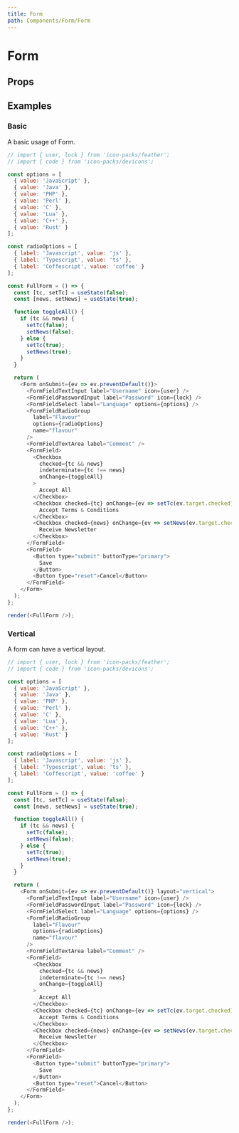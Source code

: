 ```yaml
---
title: Form
path: Components/Form/Form
---
```



# Form

<Description of="Form" />

## Props

<Props of="Form" />

## Examples

### Basic

A basic usage of Form.

```js live withRender
// import { user, lock } from 'icon-packs/feather';
// import { code } from 'icon-packs/devicons';

const options = [
  { value: 'JavaScript' },
  { value: 'Java' },
  { value: 'PHP' },
  { value: 'Perl' },
  { value: 'C' },
  { value: 'Lua' },
  { value: 'C++' },
  { value: 'Rust' }
];

const radioOptions = [
  { label: 'Javascript', value: 'js' },
  { label: 'Typescript', value: 'ts' },
  { label: 'Coffescript', value: 'coffee' }
];

const FullForm = () => {
  const [tc, setTc] = useState(false);
  const [news, setNews] = useState(true);

  function toggleAll() {
    if (tc && news) {
      setTc(false);
      setNews(false);
    } else {
      setTc(true);
      setNews(true);
    }
  }

  return (
    <Form onSubmit={ev => ev.preventDefault()}>
      <FormFieldTextInput label="Username" icon={user} />
      <FormFieldPasswordInput label="Password" icon={lock} />
      <FormFieldSelect label="Language" options={options} />
      <FormFieldRadioGroup
        label="Flavour"
        options={radioOptions}
        name="flavour"
      />
      <FormFieldTextArea label="Comment" />
      <FormField>
        <Checkbox
          checked={tc && news}
          indeterminate={tc !== news}
          onChange={toggleAll}
        >
          Accept All
        </Checkbox>
        <Checkbox checked={tc} onChange={ev => setTc(ev.target.checked)}>
          Accept Terms & Conditions
        </Checkbox>
        <Checkbox checked={news} onChange={ev => setNews(ev.target.checked)}>
          Receive Newsletter
        </Checkbox>
      </FormField>
      <FormField>
        <Button type="submit" buttonType="primary">
          Save
        </Button>
        <Button type="reset">Cancel</Button>
      </FormField>
    </Form>
  );
};

render(<FullForm />);
```

### Vertical

A form can have a vertical layout.

```js live withRender
// import { user, lock } from 'icon-packs/feather';
// import { code } from 'icon-packs/devicons';

const options = [
  { value: 'JavaScript' },
  { value: 'Java' },
  { value: 'PHP' },
  { value: 'Perl' },
  { value: 'C' },
  { value: 'Lua' },
  { value: 'C++' },
  { value: 'Rust' }
];

const radioOptions = [
  { label: 'Javascript', value: 'js' },
  { label: 'Typescript', value: 'ts' },
  { label: 'Coffescript', value: 'coffee' }
];

const FullForm = () => {
  const [tc, setTc] = useState(false);
  const [news, setNews] = useState(true);

  function toggleAll() {
    if (tc && news) {
      setTc(false);
      setNews(false);
    } else {
      setTc(true);
      setNews(true);
    }
  }

  return (
    <Form onSubmit={ev => ev.preventDefault()} layout="vertical">
      <FormFieldTextInput label="Username" icon={user} />
      <FormFieldPasswordInput label="Password" icon={lock} />
      <FormFieldSelect label="Language" options={options} />
      <FormFieldRadioGroup
        label="Flavour"
        options={radioOptions}
        name="flavour"
      />
      <FormFieldTextArea label="Comment" />
      <FormField>
        <Checkbox
          checked={tc && news}
          indeterminate={tc !== news}
          onChange={toggleAll}
        >
          Accept All
        </Checkbox>
        <Checkbox checked={tc} onChange={ev => setTc(ev.target.checked)}>
          Accept Terms & Conditions
        </Checkbox>
        <Checkbox checked={news} onChange={ev => setNews(ev.target.checked)}>
          Receive Newsletter
        </Checkbox>
      </FormField>
      <FormField>
        <Button type="submit" buttonType="primary">
          Save
        </Button>
        <Button type="reset">Cancel</Button>
      </FormField>
    </Form>
  );
};

render(<FullForm />);
```

